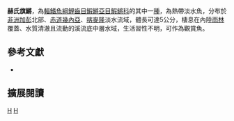 {{Speciesbox 
| taxon = Aphyosemion herzogi
| status = LC
| status_system = IUCN3.1
| authority =  [[Radda|Radda]], 1975
| synonyms = *''Aphyosemion bochtleri ,Radda, 1975 ''
}}
'''赫氏旗鱂'''，為[[輻鰭魚綱|輻鰭魚綱]][[鯉齒目|鯉齒目]][[鰕鱂亞目|鰕鱂亞目]][[鰕鱂科|鰕鱂科]]的其中一[[種|種]]，為熱帶淡水魚，分布於[[非洲|非洲]][[加彭|加彭]]北部、[[赤道幾內亞|赤道幾內亞]]、[[喀麥隆|喀麥隆]]淡水流域，體長可達5公分，棲息在內陸[[雨林|雨林]]覆蓋、水質清澈且流動的溪流底中層水域，生活習性不明，可作為觀賞魚。

== 參考文獻 ==
*{{FishBase_species|genus=Aphyosemion|species=herzogi|year=2014|month=7}}

== 擴展閱讀 ==
{{refbegin}}
{{wikispecies-inline|Aphyosemion herzogi|赫氏旗鱂}}
{{refend}}
{{Taxonbar|from=Q8202571}}

[[Category:觀賞魚|H]]
[[Category:旗鱂屬|H]]


{{魚類小作品}}